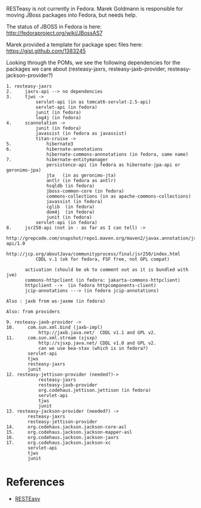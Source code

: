 RESTeasy is not currently in Fedora.  Marek Goldmann is responsible for moving JBoss packages into Fedora, but needs help.

The status of JBOSS in Fedora is here: http://fedoraproject.org/wiki/JBossAS7

Marek provided a template for package spec files here: https://gist.github.com/1383245

Looking through the POMs, we see the following dependencies for the packages we care about (resteasy-jaxrs, resteasy-jaxb-provider, resteasy-jackson-provider?)

<pre>
1. resteasy-jaxrs
2.     jaxrs-api --> no dependencies
3.     tjws ->
           servlet-api (in as tomcat6-servlet-2.5-api)
           servlet-api (in fedora)
           junit (in fedora)
           log4j (in fedora)
4.     scannotation ->
           junit (in fedora)
           javassist (in fedora as javassist)
           titan-cruise ->
5.             hibernate3
6.             hibernate-annotations
               hibernate-commons-annnotations (in fedora, same name)
7.             hibernate-entitymanager
               persistence-api (in fedora as hibernate-jpa-api or geronimo-jpa)
               jta   (in as geronimo-jta)
               antlr (in fedora as antlr)
               hsqldb (in fedora)
               jboss-common-core (in fedora)
               commons-collections (in as apache-commons-collections)
               javassist (in fedora)
               cglib  (in fedora)
               dom4j  (in fedora)
               junit (in fedora)
           servlet-api (in fedora)
8.     jsr250-api (not in - as far as I can tell) ->
           http://grepcode.com/snapshot/repo1.maven.org/maven2/javax.annotation/jsr250-api/1.0
           http://jcp.org/aboutJava/communityprocess/final/jsr250/index.html
           CDDL v.1 (ok for fedora, FSF free, not GPL compat)

       activation (should be ok to comment out as it is bundled with jvm)
       commons-httpclient (in fedora: jakarta-commons-httpclient)
       httpclient -->  (in fedora httpcomponents-client)
       jcip-annotations ---> (in fedora jcip-annotations)

Also : jaxb from ws-jaxme (in fedora)

Also: from providers

9. resteasy-jaxb-provider ->
10.     com.sun.xml.bind (jaxb-impl)
            http://jaxb.java.net/  CDDL v1.1 and GPL v2.
11.     com.sun.xml.stream (sjsxp)
            http://sjsxp.java.net/ CDDL v1.0 and GPL v2.
            can we use bea-stax (which is in fedora?)
        servlet-api
        tjws
        resteasy-jaxrs
        junit
12. resteasy-jettison-provider (needed?)->
            resteasy-jaxrs
            resteasy-jaxb-provider
            org.codehaus.jettison.jettison (in fedora)
            servlet-api
            tjws
            junit
13. resteasy-jackson-provider (needed?) ->
        resteasy-jaxrs
        resteasy-jettison-provider
14.     org.codehaus.jackson.jackson-core-asl
15.     org.codehaus.jackson.jackson-mapper-asl
16.     org.codehaus.jackson.jackson-jaxrs
17.     org.codehaus.jackson.jackson-xc
        servlet-api
        tjws
        junit
</pre>

= References =

* [[RESTEasy]]